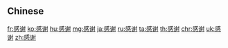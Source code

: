 {{also|感謝}}
==Chinese==
{{zh-see|感謝}}

[[fr:感谢]]
[[ko:感谢]]
[[hu:感谢]]
[[mg:感谢]]
[[ja:感谢]]
[[ru:感谢]]
[[ta:感谢]]
[[th:感谢]]
[[chr:感谢]]
[[uk:感谢]]
[[zh:感谢]]